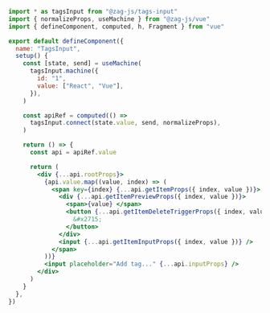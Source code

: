 ```jsx
import * as tagsInput from "@zag-js/tags-input"
import { normalizeProps, useMachine } from "@zag-js/vue"
import { defineComponent, computed, h, Fragment } from "vue"

export default defineComponent({
  name: "TagsInput",
  setup() {
    const [state, send] = useMachine(
      tagsInput.machine({
        id: "1",
        value: ["React", "Vue"],
      }),
    )

    const apiRef = computed(() =>
      tagsInput.connect(state.value, send, normalizeProps),
    )

    return () => {
      const api = apiRef.value

      return (
        <div {...api.rootProps}>
          {api.value.map((value, index) => (
            <span key={index} {...api.getItemProps({ index, value })}>
              <div {...api.getItemPreviewProps({ index, value })}>
                <span>{value} </span>
                <button {...api.getItemDeleteTriggerProps({ index, value })}>
                  &#x2715;
                </button>
              </div>
              <input {...api.getItemInputProps({ index, value })} />
            </span>
          ))}
          <input placeholder="Add tag..." {...api.inputProps} />
        </div>
      )
    }
  },
})
```

